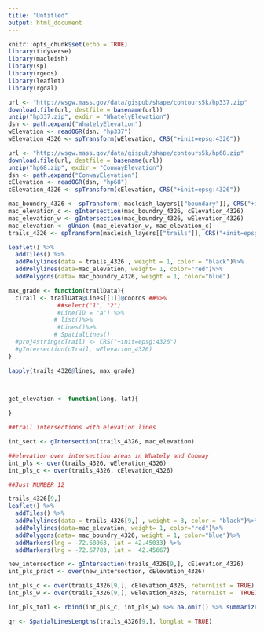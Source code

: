 ```yaml
---
title: "Untitled"
output: html_document
---
```


```r
knitr::opts_chunk$set(echo = TRUE)
library(tidyverse)
library(macleish)
library(sp)
library(rgeos)
library(leaflet)
library(rgdal)
```


```r
url <- "http://wsgw.mass.gov/data/gispub/shape/contours5k/hp337.zip"
download.file(url, destfile = basename(url))
unzip("hp337.zip", exdir = "WhatelyElevation")
dsn <- path.expand("WhatelyElevation")
wElevation <- readOGR(dsn, "hp337")
wElevation_4326 <- spTransform(wElevation, CRS("+init=epsg:4326"))


```

```r
url <- "http://wsgw.mass.gov/data/gispub/shape/contours5k/hp68.zip"
download.file(url, destfile = basename(url))
unzip("hp68.zip", exdir = "ConwayElevation")
dsn <- path.expand("ConwayElevation")
cElevation <- readOGR(dsn, "hp68")
cElevation_4326 <- spTransform(cElevation, CRS("+init=epsg:4326"))
```

```r
mac_boundry_4326 <- spTransform( macleish_layers[["boundary"]], CRS("+init=epsg:4326") )
mac_elevation_c <- gIntersection(mac_boundry_4326, cElevation_4326)
mac_elevation_w <- gIntersection(mac_boundry_4326, wElevation_4326)
mac_elevation <- gUnion (mac_elevation_w, mac_elevation_c)
trails_4326 <- spTransform(macleish_layers[["trails"]], CRS("+init=epsg:4326"))
```


```r
leaflet() %>%
  addTiles() %>%
  addPolylines(data = trails_4326 , weight = 1, color = "black")%>%
  addPolylines(data=mac_elevation, weight= 1, color="red")%>%
  addPolygons(data= mac_boundry_4326, weight = 1, color="blue")
```

```r
max_grade <- function(trailData){
  cTrail <- trailData@Lines[[1]]@coords ##%>%
              ##select("1", "2")
              #Line(ID = "a") %>%
             # list()%>%
              #Lines()%>%
             # SpatialLines()
  #proj4string(cTrail) <- CRS("+init=epsg:4326")
  #gIntersection(cTrail, wElevation_4326)
}

lapply(trails_4326@lines, max_grade)



get_elevation <- function(long, lat){
    
}
```


```r
##trail intersections with elevation lines

int_sect <- gIntersection(trails_4326, mac_elevation)

##elevation over intersection areas in Whately and Conway
int_pls <- over(trails_4326, wElevation_4326)
int_pls_c <- over(trails_4326, cElevation_4326)


```


```r
##Just NUMBER 12

trails_4326[9,]
leaflet() %>%
  addTiles() %>%
  addPolylines(data = trails_4326[9,] , weight = 3, color = "black")%>%
  addPolylines(data=mac_elevation, weight= 1, color="red")%>%
  addPolygons(data= mac_boundry_4326, weight = 1, color="blue")%>%
  addMarkers(lng = -72.68063, lat = 42.45033) %>%
  addMarkers(lng = -72.67783, lat =  42.45667)

```

```r

new_intersection <- gIntersection(trails_4326[9,], cElevation_4326)
int_pls_pract <- over(new_intersection, cElevation_4326)

int_pls_c <- over(trails_4326[9,], cElevation_4326, returnList = TRUE) %>% as.data.frame()
int_pls_w <- over(trails_4326[9,], wElevation_4326, returnList =  TRUE) %>% as.data.frame()

int_pls_totl <- rbind(int_pls_c, int_pls_w) %>% na.omit() %>% summarize(elevation = max(ELEV_M) - min(ELEV_M))

qr <- SpatialLinesLengths(trails_4326[9,], longlat = TRUE)


```


